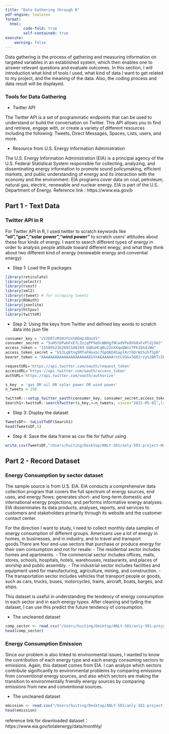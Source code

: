 ```yaml
---
title: "Data Gathering through R"
pdf-engine: lualatex
format:
  html:
        code-fold: true
        self-contained: true
execute:
    warning: false
---
```


Data gathering is the process of gathering and measuring information on targeted variables in an established system, which then enables one to answer relevant questions and evaluate outcomes. In this section, I will introduction what kind of tools I used, what kind of data I want to get related to my project, and the meaning of the data. Also, the coding process and data result will be displayed. 

### Tools for Data Gathering
 - Twitter API 

 The Twitter API is a set of programmatic endpoints that can be used to understand or build the conversation on Twitter. This API allows you to find and retrieve, engage with, or create a variety of different resources including the following: Tweets, Direct Messages, Spaces, Lists, users, and more. 

 - Resource from U.S. Energy Information Administration <br>

 The U.S. Energy Information Administration (EIA) is a principal agency of the U.S. Federal Statistical System responsible for collecting, analyzing, and disseminating energy information to promote sound policymaking, efficient markets, and public understanding of energy and its interaction with the economy and the environment. EIA programs cover data on coal, petroleum, natural gas, electric, renewable and nuclear energy. EIA is part of the U.S. Department of Energy. 
 Reference link : https://www.eia.gov/b

## Part 1 - Text Data

### Twitter API in R

For Twitter API in R, I used twitter to scratch keywords like **"oil","gas","solar power","wind power"** to scratch users’ attitudes about these four kinds of energy. I want to search different types of energy in order to analysis people attitude toward different enegy, and what they think about two different kind of energy (renewable energy and convential energy).

 - Step 1: Load the R packages 
```r
library(reticulate)
library(selectr)
library(rvest)
library(xml2)
library(rtweet) # for scraping tweets
library(ROAuth)
library(jsonlite)
library(httpuv)
library(twitteR)
```

 - Step 2: Using the keys from Twitter and defined key words to scratch data into json file
```r
consumer_key = "zV2ER7zM1HzFUshDEHpJ8UuVS"
consumer_secret = "5uHStDPwbFxEfLZojqPP9eDcWWXgfNCwdVPe8VG0xFvPldjhHJ"
access_token = "1558952162692108289-bQDaHCqBuJZnXXqeQWnz7Pk1bhdiWm"
access_token_secret = "kSJLq0tng5MfaFHoxbc7GpQ6D4SaplXzthDrW2SzhTSpD"
bearer_token = "AAAAAAAAAAAAAAAAAAAAAEGthAEAAAAArntLVGGx5Q8Irzy%2BRTc2HdgQ7Vw%3DOR64kNsk2o0eqNl9KKZQKs7i2yzUoHEObJHwsQWiwesFtlQKdp"

requestURL='https://api.twitter.com/oauth/request_token'
accessURL='https://api.twitter.com/oauth/access_token'
authURL='https://api.twitter.com/oauth/authorize'

s_key  = 'gas OR oil OR solar power OR wind power'
n_tweets = 250 

twitteR:::setup_twitter_oauth(consumer_key, consumer_secret,access_token,access_token_secret)
Search1<-twitteR::searchTwitter(s_key,n=n_tweets, since="2022-05-01",lang="en")
```

 - Step 3: Display the dataset
```r
TweetsDF<- twListToDF(Search1)
head(TweetsDF,5)
```

 - Step 4: Save the data frame as csv file for futhur using
```r
write.csv(TweetsDF,"/Users/huiting/Desktop/ANLY-501/anly-501-project-HuitingSong-1/501-project-website/data/raw data/twitterR.csv")
```


## Part 2 - Record Dataset

### Energy Consumption by sector dataset

The sample source is from U.S. EIA. EIA conducts a comprehensive data collection program that covers the full spectrum of energy sources, end uses, and energy flows; generates short- and long-term domestic and international energy projections; and performs informative energy analyses. EIA disseminates its data products, analyses, reports, and services to customers and stakeholders primarily through its website and the customer contact center.

For the direction I want to study, I need to collect monthly data samples of energy consumption of different groups. Americans use a lot of energy in homes, in businesses, and in industry, and to travel and transport goods.There are four end-use sectors that purchase or produce energy for their own consumption and not for resale: 
 - The residential sector includes homes and apartments.
 - The commercial sector includes offices, malls, stores, schools, hospitals, hotels, warehouses, restaurants, and places of worship and public assembly.
 - The industrial sector includes facilities and equipment used for manufacturing, agriculture, mining, and construction.
 - The transportation sector includes vehicles that transport people or goods, such as cars, trucks, buses, motorcycles, trains, aircraft, boats, barges, and ships.

This dataset is useful in understanding the tendency of energy consumption in each sector and in each energy types. After cleaning and tyding the dataset, I can use this predict the future tendency of consumption.

 - The uncleaned dataset
```r
comp_sector <- read.csv("/Users/huiting/Desktop/ANLY-501/anly-501-project-HuitingSong-1/501-project-website/data/downloaded data/consumptionbysector.csv")
head(comp_sector)
```

### Energy Consumption Emission 

Since our problem is also linked to environmental issues, I wanted to know the contribution of each energy type and each energy consuming sectors to emissions. Again, this dataset comes from EIA. I can analyze which sectors contribute significantly to environmental problems by comparing emissions from conventional energy sources, and also which sectors are making the transition to environmentally friendly energy sources by comparing emissions from new and conventional sources.

 - The uncleaned dataset
```r
emission <- read.csv("/Users/huiting/Desktop/ANLY-501/anly-501-project-HuitingSong-1/501-project-website/data/downloaded data/energycoemission.csv")
head(emission)
```

reference link for downloaded dataset： https://www.eia.gov/totalenergy/data/monthly/ 